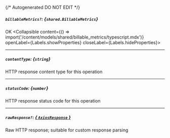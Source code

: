 {/* Autogenerated DO NOT EDIT  */}

##### `billableMetrics?`: *{`shared.BillableMetrics`}*
OK
<Collapsible content={() => import('/content/models/shared/billable_metrics/typescript.mdx')} openLabel={Labels.showProperties} closeLabel={Labels.hideProperties}>
</Collapsible>

---
##### `contentType`: *{`string`}*
HTTP response content type for this operation

---
##### `statusCode`: *{`number`}*
HTTP response status code for this operation

---
##### `rawResponse?`: [*{ `AxiosResponse` }*](https://axios-http.com/docs/res_schema)
Raw HTTP response; suitable for custom response parsing


